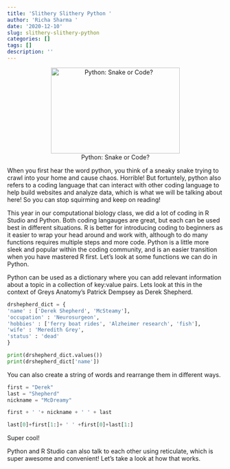 ```yaml
---
title: 'Slithery Slithery Python '
author: 'Richa Sharma '
date: '2020-12-10'
slug: slithery-slithery-python
categories: []
tags: []
description: ''
---
```

<center>
![Python: Snake or Code?](/post/2020-12-10-slithery-slithery-python_files/close-up-of-a-snake-with-a-laptop-X2KFDN.png){width=300px height=200px} 

</center>

When you first hear the word python, you think of a sneaky snake trying to crawl into your home and cause chaos. Horrible! But fortuntely, python also refers to a coding language that can interact with other coding language to help build websites and analyze data, which is what we will be talking about here! So you can stop squirming and keep on reading! 

This year in our computational biology class, we did a lot of coding in R Studio and Python. Both coding langauges are great, but each can be used best in different situations. R is better for introducing coding to beginners as it easier to wrap your head around and work with, although to do many functions requires multiple steps and more code. Python is a little more sleek and popular within the coding community, and is an easier transition when you have mastered R first. Let's look at some functions we can do in Python. 

Python can be used as a dictionary where you can add relevant information about a topic in a collection of key:value pairs. Lets look at this in the context of Greys Anatomy's Patrick Dempsey as Derek Shepherd. 

```python
drshepherd_dict = {
'name' : ['Derek Shepherd', 'McSteamy'],
'occupation' : 'Neurosurgeon',
'hobbies' : ['ferry boat rides', 'Alzheimer research', 'fish'],
'wife' : 'Meredith Grey',
'status' : 'dead'
}

print(drshepherd_dict.values())
print(drshepherd_dict['name'])

```
You can also create a string of words and rearrange them in different ways.

```python
first = "Derek"
last = "Shepherd"
nickname = "McDreamy"

first + ' '+ nickname + ' ' + last

last[0]+first[1:]+ ' ' +first[0]+last[1:]

```
Super cool! 

Python and R Studio can also talk to each other using reticulate, which is super awesome and convenient! Let's take a look at how that works. 